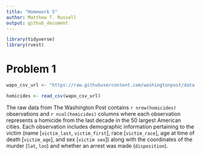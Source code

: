 ```yaml
---
title: "Homework 5"
author: Matthew T. Russell
output: github_document
---
```


```r
library(tidyverse)
library(rvest)
```

# Problem 1

```r

wapo_csv_url <- "https://raw.githubusercontent.com/washingtonpost/data-homicides/master/homicide-data.csv"

homicides <- read_csv(wapo_csv_url)
```

The raw data from The Washington Post contains `r nrow(homicides)` observations and `r ncol(homicides)` columns where each observation represents a homicide from the last decade in the 50 largest American cities. Each observation includes demographic information pertaining to the victim (name [`victim_last`, `victim_first`], race [`victim_race`], age at time of death [`victim_age`], and sex [`victim sex`]) along with the coordinates of the murder (`lat`, `lon`) and whether an arrest was made (`disposition`). 
